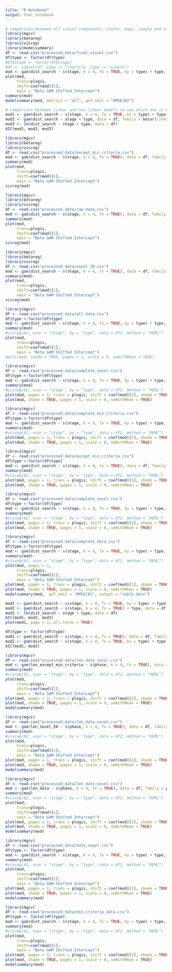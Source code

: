 ```yaml
---
title: "R Notebook"
output: html_notebook
---
```



```r
# comparison between all visual components, charts, maps, simple and complete
library(mgcv)
library(betareg)
library(visreg)
library(modelsummary)
df <- read.csv("processed_data/final_visual.csv")
df$type <- factor(df$type)
#df$stage <- factor(df$stage)
#df <- subset(df, type != "charts"&  type != "simple")
mod <- gam(dist_search ~ s(stage, k = 4, fx = TRUE, by = type) + type, data = df, family = betar(link="logit"), method = "REML")
plot(mod,
     trans=plogis,
     shift=coef(mod)[1],
     main = "Beta GAM Shifted Intercept")
summary(mod)
modelsummary(mod, metrics = "all", gof_omit = "RMSE|R2")
```


```r
# comparison between linear and non-linear models to see which one is better
mod1 <- gam(dist_search ~ s(stage, k = 4, fx = TRUE, by = type) + type, data = df, family = betar(link="logit"), method = "REML")
mod2 <- gam(dist_search ~ stage + type, data = df, family = betar(link="logit"), method = "REML")
mod3 <- lm(dist_search ~ stage + type, data = df)
AIC(mod1, mod2, mod3)
```

```r
library(mgcv)
library(betareg)
library(visreg)
df <- read.csv("processed_data/except_min_criteria.csv")
mod <- gam(dist_search ~ s(stage, k = 4, fx = TRUE), data = df, family = quasibinomial(link="logit"), method = "REML")
summary(mod)
plot(mod,
     trans=plogis,
     shift=coef(mod)[1],
     main = "Beta GAM Shifted Intercept")
visreg(mod)
```



```r
library(mgcv)
library(betareg)
library(visreg)
df <- read.csv("processed_data/raw_data.csv")
mod <- gam(dist_search ~ s(stage, k = 4, fx = TRUE), data = df, family = betar(link="logit"), method = "REML")
summary(mod)
plot(mod,
     trans=plogis,
     shift=coef(mod)[1],
     main = "Beta GAM Shifted Intercept")
visreg(mod)
```

```r
library(mgcv)
library(betareg)
library(visreg)
df <- read.csv("processed_data/novel_20.csv")
mod <- gam(dist_search ~ s(stage, k = 4, fx = TRUE), data = df, family = quasibinomial(link="logit"), method = "REML")
summary(mod)
plot(mod,
     trans=plogis,
     shift=coef(mod)[1],
     main = "Beta GAM Shifted Intercept")
visreg(mod)
```



```r
library(mgcv)
df <- read.csv("processed_data/all_data.csv")
df$type <-factor(df$type)
mod <- gam(dist_search ~ s(stage, k = 4, fx = TRUE, by = type) + type, data = df, family = betar(link="logit"), method = "REML")
summary(mod)
#visreg(b2, xvar = "stage", by = "type", data = df2, method = "REML")
plot(mod,
     trans=plogis,
     shift=coef(mod)[1],
     main = "Beta GAM Shifted Intercept")
#plot(mod, shade = TRUE, pages = 1, scale = 0, seWithMean = TRUE)
```
```r
library(mgcv)
df <- read.csv("processed_data/complete_novel.csv")
df$type <-factor(df$type)
mod <- gam(dist_search ~ s(stage, k = 4, fx = TRUE, by = type) + type, data = df, family = betar(link="logit"), method = "REML")
summary(mod)
#visreg(b2, xvar = "stage", by = "type", data = df2, method = "REML")
plot(mod, pages = 1, trans = plogis, shift = coef(mod)[1], shade = TRUE, shade.col = "lightgreen", col= "purple")
plot(mod, shade = TRUE, pages = 1, scale = 0, seWithMean = TRUE)
```

```r
library(mgcv)
df <- read.csv("processed_data/complete_min_criteria.csv")
df$type <-factor(df$type)
mod <- gam(dist_search ~ s(stage, k = 4, fx = TRUE, by = type) + type, data = df, family = betar(link="logit"), method = "REML")
summary(mod)
#visreg(b2, xvar = "stage", by = "type", data = df2, method = "REML")
plot(mod, pages = 1, trans = plogis, shift = coef(mod)[1], shade = TRUE, shade.col = "lightgreen", col= "purple")
plot(mod, shade = TRUE, pages = 1, scale = 0, seWithMean = TRUE)
```


```r
library(mgcv)
df <- read.csv("processed_data/except_min_criteria.csv")
df$type <-factor(df$type)
mod <- gam(dist_search ~ s(stage, k = 4, fx = TRUE), data = df, family = betar(link="logit"), method = "REML")
summary(mod)
#visreg(b2, xvar = "stage", by = "type", data = df2, method = "REML")
plot(mod, pages = 1, trans = plogis, shift = coef(mod)[1], shade = TRUE, shade.col = "lightgreen", col= "purple")
plot(mod, shade = TRUE, pages = 1, scale = 0, seWithMean = TRUE)
```


```r
library(mgcv)
df <- read.csv("processed_data/complete_novel.csv")
df$type <-factor(df$type)
mod <- gam(dist_search ~ s(stage, k = 4, fx = TRUE, by = type) + type, data = df, family = betar(link="logit"), method = "REML")
summary(mod)
#visreg(b2, xvar = "stage", by = "type", data = df2, method = "REML")
plot(mod, pages = 1, trans = plogis, shift = coef(mod)[1], shade = TRUE, shade.col = "lightgreen", col= "purple")
plot(mod, shade = TRUE, pages = 1, scale = 0, seWithMean = TRUE)
```


```r
library(mgcv)
df <- read.csv("processed_data/complete_data.csv")
df$type <-factor(df$type)
mod <- gam(dist_search ~ s(stage, k = 4, fx = TRUE, by = type) + type, data = df, family = betar(link="logit"), method = "REML")
summary(mod)
#visreg(b2, xvar = "stage", by = "type", data = df2, method = "REML")
plot(mod, pages = 1,
     trans=plogis,
     shift=coef(mod)[1],
     main = "Beta GAM Shifted Intercept")
plot(mod, pages = 1, trans = plogis, shift = coef(mod)[1], shade = TRUE, shade.col = "lightgreen", col= "purple")
plot(mod, shade = TRUE, pages = 1, scale = 0, seWithMean = TRUE)
modelsummary(mod,  gof_omit = "RMSE|R2", output = "table.docx")
```

```r
mod1 <- gam(dist_search ~ s(stage, k = 4, fx = TRUE, by = type) + type, data = df, family = betar(link="logit"), method = "REML")
mod2 <- gam(dist_search ~ s(stage, k = 4, fx = TRUE) + type, data = df, family = betar(link="logit"), method = "REML")
mod3 <- lm(dist_search ~ stage + type, data = df)
AIC(mod1, mod2, mod3)
plot(mod1, page = 1, all.terms = TRUE)
```

```r
df$type <- factor(df$type)
mod1 <- gam(dist_search ~ s(stage, k = 4, fx = TRUE), data = df, family = betar(link="logit"), method = "REML")
mod2 <- gam(dist_search ~ s(stage, k = 4, fx = TRUE, by = type) + type, data = df, family = betar(link="logit"), method = "REML")
AIC(mod1, mod2)
```

```r
library(mgcv)
df <- read.csv("processed_data/len_data_novel.csv")
mod <- gam(len_except_min_criteria ~ s(phase, k = 4, fx = TRUE), data = df, family = poisson(), method = "REML")
summary(mod)
#visreg(b2, xvar = "stage", by = "type", data = df2, method = "REML")
plot(mod,
     trans=plogis,
     shift=coef(mod)[1],
     main = "Beta GAM Shifted Intercept")
plot(mod, pages = 1, trans = plogis, shift = coef(mod)[1], shade = TRUE, shade.col = "lightgreen", col= "purple")
plot(mod, shade = TRUE, pages = 1, scale = 0, seWithMean = TRUE)
modelsummary(mod)
```
```r
library(mgcv)
df <- read.csv("processed_data/len_data_novel.csv")
mod <- gam(len_novel_20 ~ s(phase, k = 4, fx = TRUE), data = df, family = poisson(), method = "REML")
summary(mod)
#visreg(b2, xvar = "stage", by = "type", data = df2, method = "REML")
plot(mod,
     trans=plogis,
     shift=coef(mod)[1],
     main = "Beta GAM Shifted Intercept")
plot(mod, pages = 1, trans = plogis, shift = coef(mod)[1], shade = TRUE, shade.col = "lightgreen", col= "purple")
plot(mod, shade = TRUE, pages = 1, scale = 0, seWithMean = TRUE)
modelsummary(mod)
```

```r
library(mgcv)
df <- read.csv("processed_data/len_data_novel.csv")
mod <- gam(len_data ~ s(phase, k = 4, fx = TRUE), data = df, family = poisson(), method = "REML")
summary(mod)
#visreg(b2, xvar = "stage", by = "type", data = df2, method = "REML")
plot(mod,
     trans=plogis,
     shift=coef(mod)[1],
     main = "Beta GAM Shifted Intercept")
plot(mod, pages = 1, trans = plogis, shift = coef(mod)[1], shade = TRUE, shade.col = "lightgreen", col= "purple")
plot(mod, shade = TRUE, pages = 1, scale = 0, seWithMean = TRUE)
modelsummary(mod)
```

```r
library(mgcv)
df <- read.csv("processed_data/data_novel.csv")
df$type <- factor(df$type)
mod <- gam(dist_search ~ s(stage, k = 4, fx = TRUE, by = type) + type, data = df, family = betar(link="logit"), method = "REML")
summary(mod)
#visreg(b2, xvar = "stage", by = "type", data = df2, method = "REML")
plot(mod,
     trans=plogis,
     shift=coef(mod)[1],
     main = "Beta GAM Shifted Intercept")
plot(mod, pages = 1, trans = plogis, shift = coef(mod)[1], shade = TRUE, shade.col = "lightgreen", col= "purple")
plot(mod, shade = TRUE, pages = 1, scale = 0, seWithMean = TRUE)
modelsummary(mod)
```


```r
library(mgcv)
df <- read.csv("processed_data/min_criteria_data.csv")
df$type <- factor(df$type)
mod <- gam(dist_search ~ s(stage, k = 4, fx = TRUE, by = type) + type, data = df, family = betar(link="logit"), method = "REML")
summary(mod)
#visreg(b2, xvar = "stage", by = "type", data = df2, method = "REML")
plot(mod,
     trans=plogis,
     shift=coef(mod)[1],
     main = "Beta GAM Shifted Intercept")
plot(mod, pages = 1, trans = plogis, shift = coef(mod)[1], shade = TRUE, shade.col = "lightgreen", col= "purple")
plot(mod, shade = TRUE, pages = 1, scale = 0, seWithMean = TRUE)
modelsummary(mod)
```


